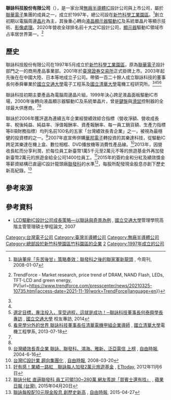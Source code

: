 {{Infobox Company
| company_name = 聯詠科技股份有限公司
| company_name_en = Novatek Microelectronics Corp.
| company_logo = Novatek Microelectronics logo.svg
| company_type = [[上市公司|上市公司]]
| company_slogan = 
| market_information = {{twse|3034}}<br/>（2001年4月24日上市）
| abbreviated_name = 聯詠（Nova）
| foundation = 1997年5月28日
| location = {{ROC}}[[新竹市|新竹市]][[新竹科學工業園區|新竹科學工業園區]]創新一路13號2樓
| area_served = 
| industry = [[半導體|半導體]]、[[積體電路|IC]]設計
| products = [[LCD|LCD]]驅動IC(72%)、LCD系統單晶片(27%)
| services = 
| revenue = {{profit}}[[新臺幣|新臺幣]]799.56億元（2020年）
| operating_income = 
| num_employees = 2000人(2017年)
| parent = 
| zip_code = 300
| telephone_no = 886-3-5670889
| capital = [[新臺幣|新臺幣]]60.85億元
| market_value = [[新臺幣|新臺幣]]2,400億(2021年1月)
| accounting_period = 
| major_shareholder = 
| homepage = http://www.novatek.com.tw
| footnotes = 
| chairman = [[何泰舜|何泰舜]]<ref name="何泰舜1">[http://news.ltn.com.tw/news/business/paper/180587 何泰舜 聯詠康樂股長], [[自由時報|自由時報]], 2008-01-07</ref>
| GM = 王守仁<ref>[http://old.ltn.com.tw/2004/new/jun/14/today-e1.htm 竹科專業經理人酬勞超級比一比　聯發科老總年賺5578萬], [[自由時報|自由時報]], 2004-6-14</ref>
| profit = 
| P/E ratio = 
| earnings per share = 
| Net asset value = 
| sister = 
| width = 
}}

'''聯詠科技股份有限公司'''（{{lang-en|Novatek Microelectronics Corp.}}），是一家台灣[[無廠半導體公司|無廠半導體]][[積體電路|IC]]設計公司與上市公司，屬於[[聯華電子|聯華電子]]集團的成員之一，成立於1997年，總公司設在[[新竹科學工業園區|新竹科學工業園區]]。<ref name="今周刊">[http://www.businesstoday.com.tw/article-content-80394-117819 聯詠董座「先苦後甘」策略奏效：聯發科之後的聯家軍新龍頭] {{Wayback|url=http://www.businesstoday.com.tw/article-content-80394-117819 |date=20161114165633 }}, 今周刊, 2008-01-07</ref>創立初期以電腦周邊[[晶片|晶片]]為主，其後重心轉向[[液晶顯示器|液晶顯示器]][[驅動程式|驅動]]IC及系統單晶片等顯示技術、[[影像處理|影像處理]]。2020年營收全球排名前十大之IC設計公司，[[顯示器|顯示器]]驅動IC領域市占率居世界第一。<ref>{{Cite web|title=Press Center - Revenue of Top 10 IC Design (Fabless) Companies for 2020 Undergoes 26.4% Increase YoY Due to High Demand for Notebooks and Networking Products, Says TrendForce {{!}} TrendForce - Market research, price trend of DRAM, NAND Flash, LEDs, TFT-LCD and green energy, PV|url=https://www.trendforce.com/presscenter/news/20210325-10735.html|access-date=2021-11-19|work=TrendForce|language=en}}</ref>

== 歷史 ==

聯詠科技股份有限公司在1997年5月成立於[[新竹科學工業園區|新竹科學工業園區]]，原為[[聯華電子|聯華電子]]設計部門之一的商用產品事業部。2001年於[[臺灣證券交易所|臺灣證券交易所]]正式掛牌上市。2003年起先後在在中國大陸、日本等地成立子公司。帶領一百二十餘人成立聯詠科技的董事長何泰舜畢業於[[國立交通大學|國立交通大學]]電子工程系及[[國立清華大學|國立清華大學]]電機工程研究所。<ref name="何泰舜1"/><ref name="今周刊"/><ref name="何泰舜2">[http://alumni-voice.nctu.edu.tw/interview/interviews_20140812.html 選定目標，專注投入，享受過程，這就是成功！─聯詠科技董事長何泰舜學長專訪] {{Wayback|url=http://alumni-voice.nctu.edu.tw/interview/interviews_20140812.html|date=20161114171541}}, [[國立交通大學|國立交通大學]] 校友專訪, 2014</ref><ref>[http://web.ee.nthu.edu.tw/files/14-1030-59025,r2471-1.php 看見學分外的世界 聯詠科技董事長任清華電機甲組企業導師] {{Wayback|url=http://web.ee.nthu.edu.tw/files/14-1030-59025,r2471-1.php |date=20161114174036 }}, [[國立清華大學|國立清華大學]]電機工程學系, 2013-07-18</ref>

聯詠科技初期主要產品為電腦周邊晶片組，1999年決心跨足液晶面板驅動IC市場，2000年後轉向液晶顯示器驅動IC及系統單晶片，曾是[[鍵盤|鍵盤]]與[[滑鼠|滑鼠]]控制器的全球最大供應商。<ref name="何泰舜1"/><ref name="今周刊"/>

聯詠於2006年獲評選為連續五年企業經營績效綜合指標（營收淨額、營收成長率、稅後純益、純益率、淨值報酬率、資產報酬率、每一員工銷貨額、生產力指標等8項財務指標）均列名前100名的五家「台灣績效長青企業」之一，被視為最穩健的投資標的之一。<ref>[http://news.ltn.com.tw/news/business/paper/76919 台灣績效長青企業 聯詠、聯發科、鴻海、雅新、泛亞電信 上榜] {{Wayback|url=http://news.ltn.com.tw/news/business/paper/76919 |date=20161114165336 }}, [[自由時報|自由時報]], 2004-6-16</ref>2007年底宣佈併購[[華邦電子|華邦電子]]轉投資的其樂達科技，從驅動IC跨足其樂達在機上盒、數位相框、DVD播放機等消費性產品線。<ref>[http://news.ltn.com.tw/news/business/paper/197466 台灣IC設計業 趨向集團化] {{Wayback|url=http://news.ltn.com.tw/news/business/paper/197466 |date=20161114232239 }}, [[自由時報|自由時報]], 2008-03-20</ref>2013年，因營收長紅而分享利潤，於每位員工新臺幣1萬5千元至2萬元不等的旅遊基金外再加發新臺幣2萬元的旅遊金給全公司1400位員工。<ref>[http://www.ettoday.net/news/20121106/124166.htm 好有感！業績一路紅　聯詠每人加發2萬元旅遊基金] {{Wayback|url=http://www.ettoday.net/news/20121106/124166.htm |date=20161114165951 }}, [[ETtoday|ETtoday]], 2012年11月6日</ref>2015年的簽約金和分紅及績效獎金等薪資結構已直逼IC設計龍頭廠[[聯發科|聯發科]]的水準<ref>[http://www.appledaily.com.tw/appledaily/article/finance/20150420/36502892/ 聯詠分紅 直逼聯發科 員工可領130~280萬 網友羨說「買賓士還有找」] {{Wayback|url=http://www.appledaily.com.tw/appledaily/article/finance/20150420/36502892/ |date=20161114170242 }}, [[蘋果日報_(台灣)|蘋果日報 (台灣)]], 2015年04月20日</ref>，每股所配發現金股息亦創下歷史新高紀錄。<ref>[http://news.ltn.com.tw/news/business/breakingnews/1300041 聯詠每股配10元現金股息 創歷史新高] {{Wayback|url=http://news.ltn.com.tw/news/business/breakingnews/1300041 |date=20161114232427 }}, [[自由時報|自由時報]], 2015-04-27</ref>

==參考來源==
{{reflist}}

==參考資料==
* [http://ndltd.ncl.edu.tw/cgi-bin/gs32/gsweb.cgi/login?o=dnclcdr&s=id=%22095NCTU5627015%22.&searchmode=basic LCD驅動IC設計公司成長策略—以聯詠與奇景為例] {{Wayback|url=http://ndltd.ncl.edu.tw/cgi-bin/gs32/gsweb.cgi/login?o=dnclcdr&s=id=%22095NCTU5627015%22.&searchmode=basic |date=20161114170750 }}, [[國立交通大學|國立交通大學]]管理學院高階主管管理碩士學程論文, 2007

{{臺灣50指數成分股票}}

[[Category:台灣電子公司|Category:台灣電子公司]]
[[Category:臺灣半導體公司|Category:臺灣半導體公司]]
[[Category:無廠半導體公司|Category:無廠半導體公司]]
[[Category:總部設於新竹科學園區竹科園區的企業|Category:總部設於新竹科學園區竹科園區的企業]]
[[Category:臺灣證券交易所上市公司|2]]
[[Category:1997年成立的公司|Category:1997年成立的公司]]